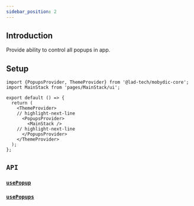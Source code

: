 ```yaml
---
sidebar_position: 2
---
```


## Introduction

Provide ability to control all popups in app.

## Setup

```tsx
import {PopupsProvider, ThemeProvider} from '@lad-tech/mobydic-core';
import MainStack from 'pages/MainStack/ui';

export default () => {
  return (
    <ThemeProvider>
    // highlight-next-line
      <PopupsProvider>
        <MainStack />
    // highlight-next-line
      </PopupsProvider>
    </ThemeProvider>
  );
};

```

## `API`

### [`usePopup`](../../API/core/popups/usePopup)

### [`usePopups`](../../API/core/popups/usePopups)
